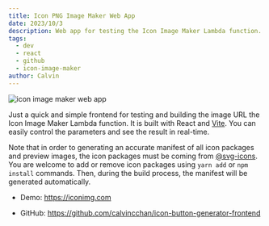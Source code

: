 ```yaml
---
title: Icon PNG Image Maker Web App
date: 2023/10/3
description: Web app for testing the Icon Image Maker Lambda function. It is built with React and deployed on GitHub Pages.
tags:
  - dev
  - react
  - github
  - icon-image-maker
author: Calvin
---
```


<img src="/images/SCR-20231017-mndm.png" alt="icon image maker web app" />

Just a quick and simple frontend for testing and building the image URL the Icon Image Maker Lambda function. It is built with React and [Vite](https://vitejs.dev/). You can easily control the parameters and see the result in real-time.

Note that in order to generating an accurate manifest of all icon packages and preview images, the icon packages must be coming from [@svg-icons](https://www.npmjs.com/org/svg-icons). You are welcome to add or remove icon packages using `yarn add` or `npm install` commands. Then, during the build process, the manifest will be generated automatically.

- Demo: https://iconimg.com

- GitHub: https://github.com/calvincchan/icon-button-generator-frontend
